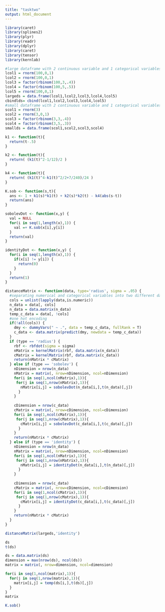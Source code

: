 ```yaml
---
title: "tasktwo"
output: html_document
---
```


```r
library(caret)
library(splines2)
library(plyr)
library(readr)
library(dplyr)
library(caret)
library(tensor)
library(kernlab)
```

```r
#large dataframe with 2 continuous variable and 1 categorical variables
lcol1 = rnorm(100,0,1)
lcol2 = rnorm(100,0,1)
lcol3 = factor(rbinom(100,3,.4))
lcol4 = factor(rbinom(100,5,.5))
lcol5 = rnorm(100,0,1)
largeds = data.frame(lcol1,lcol2,lcol3,lcol4,lcol5)
cbindlds= cbind(lcol1,lcol2,lcol3,lcol4,lcol5)
#small dataframe with 2 continuous variable and 1 categorical variables
scol1 = rnorm(3)
scol2 = rnorm(3,0,1)
scol3 = factor(rbinom(3,3,.4))
scol4 = factor(rbinom(3,5,.3))
smallds = data.frame(scol1,scol2,scol3,scol4)

```

```r
k1 <- function(t){
  return(t-.5)
}

k2 <- function(t){
  return( (k1(t)^2-1/12)/2 )
}

k4 <- function(t){
  return( (k1(t)^4-k1(t)^2/2+7/240)/24 )
}

K.sob <- function(s,t){
  ans <- 1 + k1(s)*k1(t) + k2(s)*k2(t) - k4(abs(s-t))
  return(ans)
}

sobolevDot <- function(x,y) {
  val = NULL
  for(i in seq(1,length(x),1)) {
    val =+ K.sob(x[i],y[i])
  }
  return(val)
}

identityDot <- function(x,y) {
  for(i in seq(1,length(x),1)) {
    if(x[i] != y[i]) {
      return(0)
    }
  }
  return(1)
}
```

```r
distanceMatrix <- function(data, type='radius', sigma = .05) {
  #separating numerical and categorical variables into two different dataframes
  cols = unlist(lapply(data,is.numeric))
  n_data = data[, cols]
  n_data = data.matrix(n_data)
  temp_c_data = data[, !cols]
  #one hot encoding
  if(!all(cols)) {
    dmy <- dummyVars(" ~ .", data = temp_c_data, fullRank = T)
    c_data <- data.matrix(predict(dmy, newdata = temp_c_data))
  }
  if (type == 'radius') {
    rbf <- rbfdot(sigma = sigma)
    nMatrix = kernelMatrix(rbf, data.matrix(n_data))
    cMatrix = kernelMatrix(rbf, data.matrix(c_data))
    return(nMatrix * cMatrix)
  } else if (type == 'sobolev') {
    nDimension = nrow(n_data)
    nMatrix = matrix(, nrow=nDimension, ncol=nDimension)
    for(i in seq(1,ncol(nMatrix),1)){
     for(j in seq(1,nrow(nMatrix),1)){
       nMatrix[i,j] = sobolevDot(n_data[i,],t(n_data)[,j])
      }
    }
    
    cDimension = nrow(c_data)
    cMatrix = matrix(, nrow=cDimension, ncol=cDimension)
    for(i in seq(1,ncol(cMatrix),1)){
     for(j in seq(1,nrow(cMatrix),1)){
       cMatrix[i,j] = sobolevDot(c_data[i,],t(c_data)[,j])
      }
    }
    return(nMatrix * cMatrix)
  } else if (type == 'identity') {
    nDimension = nrow(n_data)
    nMatrix = matrix(, nrow=nDimension, ncol=nDimension)
    for(i in seq(1,ncol(nMatrix),1)){
     for(j in seq(1,nrow(nMatrix),1)){
       nMatrix[i,j] = identityDot(n_data[i,],t(n_data)[,j])
      }
    }
    
    cDimension = nrow(c_data)
    cMatrix = matrix(, nrow=cDimension, ncol=cDimension)
    for(i in seq(1,ncol(cMatrix),1)){
     for(j in seq(1,nrow(cMatrix),1)){
       cMatrix[i,j] = identityDot(c_data[i,],t(c_data)[,j])
      }
    }
    return(nMatrix * cMatrix)
  }
}
```


```r
distanceMatrix(largeds,'identity')
```

```r

ds
t(ds)
```

```r
ds = data.matrix(ds)
dimension = max(nrow(ds), ncol(ds))
matrix = matrix(, nrow=dimension, ncol=dimension)

for(i in seq(1,ncol(matrix),1)){
  for(j in seq(1,nrow(matrix),1)){
    matrix[i,j] = temp(ds[i,],t(ds)[,j])
  }
}
matrix 
```

```r
K.sob()
```